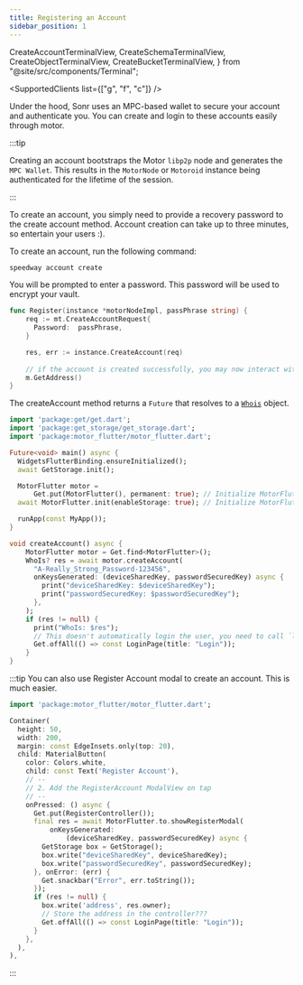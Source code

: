 ```yaml
---
title: Registering an Account
sidebar_position: 1
---
```


  CreateAccountTerminalView,
  CreateSchemaTerminalView,
  CreateObjectTerminalView,
  CreateBucketTerminalView,
} from "@site/src/components/Terminal";

<SupportedClients list={["g", "f", "c"]} />

Under the hood, Sonr uses an MPC-based wallet to secure your account and authenticate you.
You can create and login to these accounts easily through motor.

:::tip

Creating an account bootstraps the Motor `libp2p` node and generates the `MPC Wallet`.
This results in the `MotorNode` or `Motoroid` instance being authenticated for the lifetime of the session.

:::

To create an account, you simply need to provide a recovery password to the create account method.
Account creation can take up to three minutes, so entertain your users :).

<Tabs groupId="platform">
    <TabItem value="cli" label="🖥️ CLI" default>
To create an account, run the following command:

```sh
speedway account create
```

<div style={{ maxWidth: 600, marginBottom: 16 }}>
  <CreateAccountTerminalView />
</div>

You will be prompted to enter a password. This password will be used to encrypt your vault.

  </TabItem>
  <TabItem value="go" label="🐹 Go">

```go
func Register(instance *motorNodeImpl, passPhrase string) {
    req := mt.CreateAccountRequest{
      Password:  passPhrase,
    }

    res, err := instance.CreateAccount(req)
    
    // if the account is created successfully, you may now interact with the `motor` instance
    m.GetAddress()
}
```

  </TabItem>
  <TabItem value="flutter" label="🐦 Flutter">

The createAccount method returns a `Future` that resolves to a [`Whois`](/protodocs/registry/who_is.proto#whois) object.


```dart
import 'package:get/get.dart';
import 'package:get_storage/get_storage.dart';
import 'package:motor_flutter/motor_flutter.dart';

Future<void> main() async {
  WidgetsFlutterBinding.ensureInitialized();
  await GetStorage.init();

  MotorFlutter motor =
      Get.put(MotorFlutter(), permanent: true); // Initialize MotorFlutter
  await MotorFlutter.init(enableStorage: true); // Initialize MotorFlutter

  runApp(const MyApp());
}

void createAccount() async {
    MotorFlutter motor = Get.find<MotorFlutter>();
    WhoIs? res = await motor.createAccount(
      "A-Really_Strong_Password-123456",
      onKeysGenerated: (deviceSharedKey, passwordSecuredKey) async {
        print("deviceSharedKey: $deviceSharedKey");
        print("passwordSecuredKey: $passwordSecuredKey");
      },
    );
    if (res != null) {
      print("WhoIs: $res");
      // This doesn't automatically login the user, you need to call `login` to do that
      Get.offAll(() => const LoginPage(title: "Login"));
    }
}
```

:::tip
You can also use Register Account modal to create an account. This is much easier.

```dart
import 'package:motor_flutter/motor_flutter.dart';

Container(
  height: 50,
  width: 200,
  margin: const EdgeInsets.only(top: 20),
  child: MaterialButton(
    color: Colors.white,
    child: const Text('Register Account'),
    // --
    // 2. Add the RegisterAccount ModalView on tap
    // --
    onPressed: () async {
      Get.put(RegisterController());
      final res = await MotorFlutter.to.showRegisterModal(
          onKeysGenerated:
              (deviceSharedKey, passwordSecuredKey) async {
        GetStorage box = GetStorage();
        box.write("deviceSharedKey", deviceSharedKey);
        box.write("passwordSecuredKey", passwordSecuredKey);
      }, onError: (err) {
        Get.snackbar("Error", err.toString());
      });
      if (res != null) {
        box.write('address', res.owner);
        // Store the address in the controller???
        Get.offAll(() => const LoginPage(title: "Login"));
      }
    },
  ),
),
```
:::


  </TabItem>
</Tabs>
